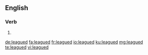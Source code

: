 ==English==

===Verb===
{{head|en|verb form}}

# {{en-past of|league}}

[[de:leagued]]
[[fa:leagued]]
[[fr:leagued]]
[[io:leagued]]
[[ku:leagued]]
[[mg:leagued]]
[[te:leagued]]
[[vi:leagued]]